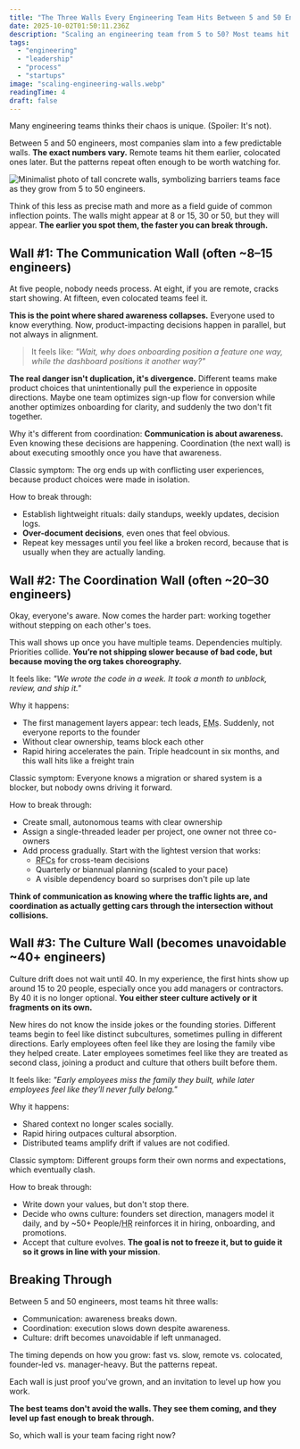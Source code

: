 ```yaml
---
title: "The Three Walls Every Engineering Team Hits Between 5 and 50 Engineers"
date: 2025-10-02T01:50:11.236Z
description: "Scaling an engineering team from 5 to 50? Most teams hit three walls: communication, coordination, and culture. Here''s how to break through."
tags:
  - "engineering"
  - "leadership"
  - "process"
  - "startups"
image: "scaling-engineering-walls.webp"
readingTime: 4
draft: false
---
```








Many engineering teams thinks their chaos is unique. (Spoiler: It's not).

Between 5 and 50 engineers, most companies slam into a few predictable walls. **The exact numbers vary.** Remote teams hit them earlier, colocated ones later. But the patterns repeat often enough to be worth watching for.

![Minimalist photo of tall concrete walls, symbolizing barriers teams face as they grow from 5 to 50 engineers.](scaling-engineering-walls.webp)

Think of this less as precise math and more as a field guide of common inflection points. The walls might appear at 8 or 15, 30 or 50, but they will appear. **The earlier you spot them, the faster you can break through.**

## Wall #1: The Communication Wall (often ~8–15 engineers)

At five people, nobody needs process. At eight, if you are remote, cracks start showing. At fifteen, even colocated teams feel it.

**This is the point where shared awareness collapses.** Everyone used to know everything. Now, product-impacting decisions happen in parallel, but not always in alignment.

> It feels like: *"Wait, why does onboarding position a feature one way, while the dashboard positions it another way?"*

**The real danger isn't duplication, it's divergence.** Different teams make product choices that unintentionally pull the experience in opposite directions. Maybe one team optimizes sign-up flow for conversion while another optimizes onboarding for clarity, and suddenly the two don't fit together.

Why it's different from coordination: **Communication is about awareness.** Even knowing these decisions are happening. Coordination (the next wall) is about executing smoothly once you have that awareness.

Classic symptom: The org ends up with conflicting user experiences, because product choices were made in isolation.

How to break through:

- Establish lightweight rituals: daily standups, weekly updates, decision logs.
- **Over-document decisions**, even ones that feel obvious.
- Repeat key messages until you feel like a broken record, because that is usually when they are actually landing.

## Wall #2: The Coordination Wall (often ~20–30 engineers)

Okay, everyone's aware. Now comes the harder part: working together without stepping on each other's toes.

This wall shows up once you have multiple teams. Dependencies multiply. Priorities collide. **You’re not shipping slower because of bad code, but because moving the org takes choreography.**

It feels like: *"We wrote the code in a week. It took a month to unblock, review, and ship it."*

Why it happens:

- The first management layers appear: tech leads, <abbr title="Engineering Managers">EMs</abbr>. Suddenly, not everyone reports to the founder
- Without clear ownership, teams block each other
- Rapid hiring accelerates the pain. Triple headcount in six months, and this wall hits like a freight train

Classic symptom: Everyone knows a migration or shared system is a blocker, but nobody owns driving it forward.

How to break through:

- Create small, autonomous teams with clear ownership
- Assign a single-threaded leader per project, one owner not three co-owners
- Add process gradually. Start with the lightest version that works:
    - <abbr title="Request for Comments">RFCs</abbr> for cross-team decisions
    - Quarterly or biannual planning (scaled to your pace)
    - A visible dependency board so surprises don't pile up late

**Think of communication as knowing where the traffic lights are, and coordination as actually getting cars through the intersection without collisions.**

## Wall #3: The Culture Wall (becomes unavoidable ~40+ engineers)

Culture drift does not wait until 40. In my experience, the first hints show up around 15 to 20 people, especially once you add managers or contractors. By 40 it is no longer optional. **You either steer culture actively or it fragments on its own.**

New hires do not know the inside jokes or the founding stories. Different teams begin to feel like distinct subcultures, sometimes pulling in different directions. Early employees often feel like they are losing the family vibe they helped create. Later employees sometimes feel like they are treated as second class, joining a product and culture that others built before them.

It feels like: *"Early employees miss the family they built, while later employees feel like they’ll never fully belong."*

Why it happens:

- Shared context no longer scales socially.
- Rapid hiring outpaces cultural absorption.
- Distributed teams amplify drift if values are not codified.

Classic symptom: Different groups form their own norms and expectations, which eventually clash.

How to break through:

- Write down your values, but don't stop there.
- Decide who owns culture: founders set direction, managers model it daily, and by ~50+ People/<abbr title="Human Resources">HR</abbr> reinforces it in hiring, onboarding, and promotions.
- Accept that culture evolves. **The goal is not to freeze it, but to guide it so it grows in line with your mission**.

## Breaking Through

Between 5 and 50 engineers, most teams hit three walls:

- Communication: awareness breaks down.
- Coordination: execution slows down despite awareness.
- Culture: drift becomes unavoidable if left unmanaged.

The timing depends on how you grow: fast vs. slow, remote vs. colocated, founder-led vs. manager-heavy. But the patterns repeat.

Each wall is just proof you've grown, and an invitation to level up how you work.

**The best teams don't avoid the walls. They see them coming, and they level up fast enough to break through.**

So, which wall is your team facing right now?